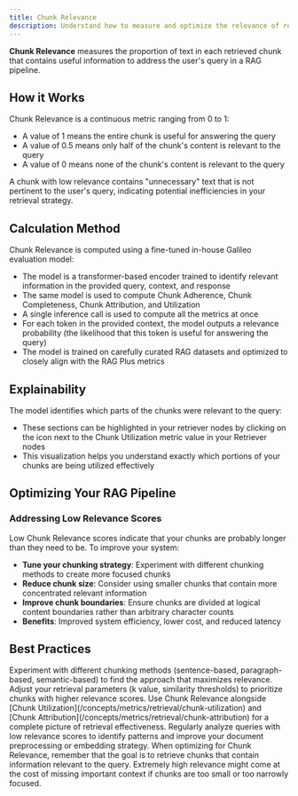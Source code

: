 ```yaml
---
title: Chunk Relevance
description: Understand how to measure and optimize the relevance of retrieved chunks to user queries in your RAG pipeline
---
```


**Chunk Relevance** measures the proportion of text in each retrieved chunk that contains useful information to address the user's query in a RAG pipeline.

## How it Works

Chunk Relevance is a continuous metric ranging from 0 to 1:
- A value of 1 means the entire chunk is useful for answering the query
- A value of 0.5 means only half of the chunk's content is relevant to the query
- A value of 0 means none of the chunk's content is relevant to the query

A chunk with low relevance contains "unnecessary" text that is not pertinent to the user's query, indicating potential inefficiencies in your retrieval strategy.

## Calculation Method

Chunk Relevance is computed using a fine-tuned in-house Galileo evaluation model:
- The model is a transformer-based encoder trained to identify relevant information in the provided query, context, and response
- The same model is used to compute Chunk Adherence, Chunk Completeness, Chunk Attribution, and Utilization
- A single inference call is used to compute all the metrics at once
- For each token in the provided context, the model outputs a relevance probability (the likelihood that this token is useful for answering the query)
- The model is trained on carefully curated RAG datasets and optimized to closely align with the RAG Plus metrics

## Explainability

The model identifies which parts of the chunks were relevant to the query:
- These sections can be highlighted in your retriever nodes by clicking on the icon next to the Chunk Utilization metric value in your Retriever nodes
- This visualization helps you understand exactly which portions of your chunks are being utilized effectively

## Optimizing Your RAG Pipeline

### Addressing Low Relevance Scores

Low Chunk Relevance scores indicate that your chunks are probably longer than they need to be. To improve your system:

- **Tune your chunking strategy**: Experiment with different chunking methods to create more focused chunks
- **Reduce chunk size**: Consider using smaller chunks that contain more concentrated relevant information
- **Improve chunk boundaries**: Ensure chunks are divided at logical content boundaries rather than arbitrary character counts
- **Benefits**: Improved system efficiency, lower cost, and reduced latency

## Best Practices

<CardGroup cols={2}>
  <Card title="Refine Chunking Strategy" icon="puzzle-piece">
    Experiment with different chunking methods (sentence-based, paragraph-based, semantic-based) to find the approach that maximizes relevance.
  </Card>
  <Card title="Optimize Retrieval Parameters" icon="sliders">
    Adjust your retrieval parameters (k value, similarity thresholds) to prioritize chunks with higher relevance scores.
  </Card>
  <Card title="Combine with Other Metrics" icon="scale-balanced">
    Use Chunk Relevance alongside [Chunk Utilization](/concepts/metrics/retrieval/chunk-utilization) and [Chunk Attribution](/concepts/metrics/retrieval/chunk-attribution) for a complete picture of retrieval effectiveness.
  </Card>
  <Card title="Monitor Query-Chunk Alignment" icon="magnifying-glass-chart">
    Regularly analyze queries with low relevance scores to identify patterns and improve your document preprocessing or embedding strategy.
  </Card>
</CardGroup>

<Note>
When optimizing for Chunk Relevance, remember that the goal is to retrieve chunks that contain information relevant to the query. Extremely high relevance might come at the cost of missing important context if chunks are too small or too narrowly focused.
</Note>
